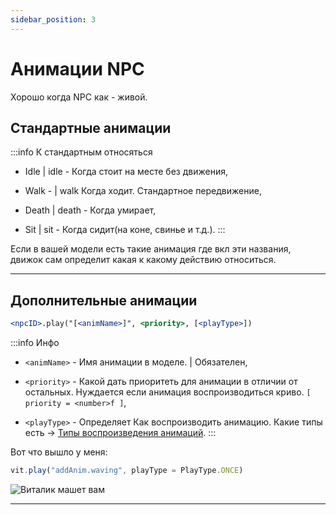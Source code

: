 ```yaml
---
sidebar_position: 3
---
```


# Анимации NPC

Хорошо когда NPC как - живой.

## Стандартные анимации

:::info К стандартным относяться


- Idle | idle - Когда стоит на месте без движения,

- Walk - | walk Когда ходит. Стандартное передвижение,

- Death | death - Когда умирает,

- Sit | sit - Когда сидит(на коне, свинье и т.д.).
:::

Если в вашей модели есть такие анимация где вкл эти названия, движок сам определит какая к какому действию относиться.

---

## Дополнительные анимации

```jsx
<npcID>.play("[<animName>]", <priority>, [<playType>])
```

:::info Инфо
- `<animName>` - Имя анимации в моделе. | Обязателен,

- `<priority>` - Какой дать приоритеть для анимации в отличии от остальных. Нуждается если анимация воспроизводиться криво. `[ priority = <number>f ]`,

- `<playType>` - Определяет Как воспроизводить анимацию. Какие типы есть -> [Типы воспроизведения анимаций](../../Resourses/playType).
:::

Вот что вышло у меня:

```jsx
vit.play("addAnim.waving", playType = PlayType.ONCE)
```

![Виталик машет вам](../../../../static/img/he-guide/animWaving.gif)

---
